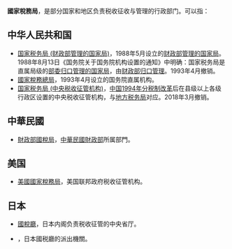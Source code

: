 '''國家稅務局'''，是部分国家和地区负责税收征收与管理的行政部门。可以指：

== 中华人民共和国 ==
* [[国家税务局_(财政部管理的国家局)|国家税务局 (财政部管理的国家局)]]，1988年5月设立的[[国务院部委管理的国家局|财政部管理的国家局]]。1988年8月13日《国务院关于国务院机构设置的通知》中明确：国家税务局是直属局级的[[部委归口管理的国家局|部委归口管理的国家局]]，由[[中华人民共和国财政部|财政部]][[归口管理|归口管理]]。1993年4月撤销。
* [[國家稅務總局|國家稅務總局]]，1993年4月设立的国务院直属机构。
* [[国家税务局_(中央税收征管机构)|国家税务局 (中央税收征管机构)]]，[[中国1994年分税制改革|中国1994年分税制改革]]后在县级以上各级行政区设置的中央税收征管机构，与[[地方税务局|地方税务局]]对应。2018年3月撤销。

== 中華民國 ==
*[[財政部國稅局|財政部國稅局]]，[[中華民國財政部|中華民國財政部]]所属部門。

== 美国 ==
* [[美國國家稅務局|美國國家稅務局]]，美国联邦政府税收征管机构。

== 日本 ==
*[[國稅廳_(日本)|國稅廳]]，日本内阁负责税收征管的中央省厅。
*{{link-ja|國稅局 (日本)|国税局|國稅局}}，日本國税廳的派出機關。

{{Disambig|Cat=五字组织机构消歧义}}